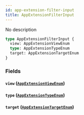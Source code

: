 ```yaml
---
id: app-extension-filter-input
title: AppExtensionFilterInput
---
```


No description

```graphql
type AppExtensionFilterInput {
  view: AppExtensionViewEnum
  type: AppExtensionTypeEnum
  target: AppExtensionTargetEnum
}
```

### Fields

#### `view` ([`AppExtensionViewEnum`](../../../developer/api-reference/enums/app-extension-view-enum))

#### `type` ([`AppExtensionTypeEnum`](../../../developer/api-reference/enums/app-extension-type-enum))

#### `target` ([`AppExtensionTargetEnum`](../../../developer/api-reference/enums/app-extension-target-enum))
